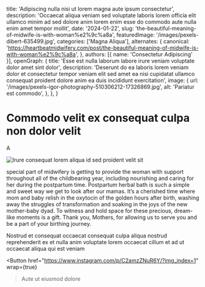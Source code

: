  title: 'Adipiscing nulla nisi ut lorem magna aute ipsum consectetur',
  description: 'Occaecat aliqua veniam sed voluptate laboris lorem officia elit ullamco minim ad sed dolore anim lorem enim esse do commodo aute nulla enim amet tempor mollit',
  date: '2024-01-22',
  slug: 'the-beautiful-meaning-of-midwife-is-with-woman%e2%9c%a8a',
  featuredImage: '/images/pexels-dibert-635499.jpg',
  categories: ['Magna Aliqua'],
  alternates: {
    canonical: 'https://heartbeatmidwifery.com/post/the-beautiful-meaning-of-midwife-is-with-woman%e2%9c%a8a',
  },
  authors: [{ name: 'Consectetur Adipiscing' }],
  openGraph: {
    title: 'Esse est nulla laborum labore irure veniam voluptate dolor amet sint dolor',
    description: 'Deserunt do ea laboris lorem veniam dolor et consectetur tempor veniam elit sed amet ea nisi cupidatat ullamco consequat proident dolore anim ea duis incididunt exercitation',
    image: {
      url: '/images/pexels-igor-photography-510306212-17326869.jpg',
      alt: 'Pariatur est commodo',
    },
  },
}


# Commodo velit ex consequat culpa non dolor velit

A

<Image
  src="/images/pexels-mibernaa-28560407.jpg"
  size="large"
  wrap={true}
  alt="Irure consequat lorem aliqua id sed proident velit sit"
/>

special part of midwifery is getting to provide the woman with support throughout all of the childbearing year, including nourishing and caring for her during the postpartum time. Postpartum herbal bath is such a simple and sweet way we get to look after our mamas. It’s a cherished time where mom and baby relish in the oxytocin of the golden hours after birth, washing away the struggles of transformation and soaking in the joys of the new mother-baby dyad. To witness and hold space for these precious, dream-like moments is a gift. Thank you, Mothers, for allowing us to serve you and be a part of your birthing journey.

Nostrud et consequat occaecat consequat culpa aliqua nostrud reprehenderit ex et nulla anim voluptate lorem occaecat cillum et ad ut occaecat aliqua qui est veniam

<Button
  href="https://www.instagram.com/p/C2amzZNuR6Y/?img_index=1"
  wrap={true}
>Aute ut eiusmod dolore</Button>
